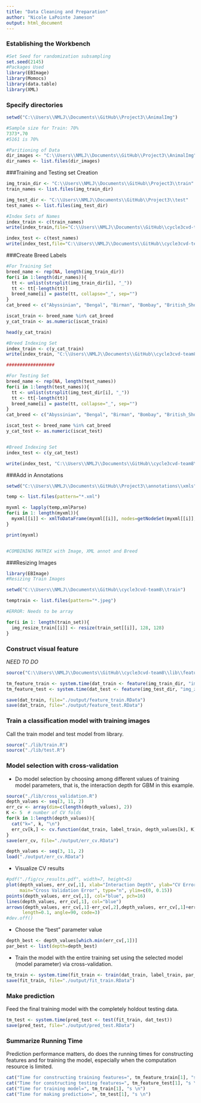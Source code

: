 ```yaml
---
title: "Data Cleaning and Preparation"
author: "Nicole LaPointe Jameson"
output: html_document
---
```


### Establishing the Workbench
```r
#Set Seed for randomization subsampling
set.seed(2145)
#Packages Used
library(EBImage)
library(Momocs)
library(data.table)
library(XML)
```

### Specify directories

```r
setwd("C:\\Users\\NMLJ\\Documents\\GitHub\\Project3\\AnimalImg")

#Sample size for Train: 70%
7373*.70
#5161 is 70%

#Paritioning of Data
dir_images <- "C:\\Users\\NMLJ\\Documents\\GitHub\\Project3\\AnimalImg"
dir_names <- list.files(dir_images)

```

###Training and Testing set Creation
```r
img_train_dir <- "C:\\Users\\NMLJ\\Documents\\GitHub\\Project3\\train"
train_names <- list.files(img_train_dir)

img_test_dir <- "C:\\Users\\NMLJ\\Documents\\GitHub\\Project3\\test"
test_names <- list.files(img_test_dir)

#Index Sets of Names
index_train <- c(train_names)
write(index_train,file="C:\\Users\\NMLJ\\Documents\\GitHub\\cycle3cvd-team8\\data\\index_train.txt")

index_test <- c(test_names)
write(index_test,file="C:\\Users\\NMLJ\\Documents\\GitHub\\cycle3cvd-team8\\data\\index_test.txt")

```


###Create Breed Labels
```r
#For Training Set
breed_name <- rep(NA, length(img_train_dir))
for(i in 1:length(dir_names)){
  tt <- unlist(strsplit(img_train_dir[i], "_"))
  tt <- tt[-length(tt)]
  breed_name[i] = paste(tt, collapse="_", sep="")
}
cat_breed <- c("Abyssinian", "Bengal", "Birman", "Bombay", "British_Shorthair", "Egyptian_Mau", "Maine_Coon", "Persian", "Ragdoll", "Russian_Blue", "Siamese", "Sphynx")

iscat_train <- breed_name %in% cat_breed
y_cat_train <- as.numeric(iscat_train)

head(y_cat_train)

#Breed Indexing Set
index_train <- c(y_cat_train)
write(index_train, "C:\\Users\\NMLJ\\Documents\\GitHub\\cycle3cvd-team8\\data\\breed_index_train.txt", ncolumns = 1)

##################

#For Testing Set
breed_name <- rep(NA, length(test_names))
for(i in 1:length(test_names)){
  tt <- unlist(strsplit(img_test_dir[i], "_"))
  tt <- tt[-length(tt)]
  breed_name[i] = paste(tt, collapse="_", sep="")
}
cat_breed <- c("Abyssinian", "Bengal", "Birman", "Bombay", "British_Shorthair", "Egyptian_Mau", "Maine_Coon", "Persian", "Ragdoll", "Russian_Blue", "Siamese", "Sphynx")

iscat_test <- breed_name %in% cat_breed
y_cat_test <- as.numeric(iscat_test)


#Breed Indexing Set
index_test <- c(y_cat_test)

write(index_test, "C:\\Users\\NMLJ\\Documents\\GitHub\\cycle3cvd-team8\\data\\breed_index_test.txt", ncolumns = 1)

```
##############################################################

##############################################################

###Add in Annotations

```r

setwd("C:\\Users\\NMLJ\\Documents\\GitHub\\Project3\\annotations\\xmls")

temp <- list.files(pattern="*.xml")

myxml <- lapply(temp,xmlParse)
for(i in 1: length(myxml)){
  myxml[[i]] <- xmlToDataFrame(myxml[[i]], nodes=getNodeSet(myxml[[i]],"//annotation/object/bndbox"))
}

print(myxml)


#COMBINING MATRIX with Image, XML annot and Breed

```


###Resizing Images


```r
library(EBImage)
#Resizing Train Images

setwd("C:\\Users\\NMLJ\\Documents\\GitHub\\cycle3cvd-team8\\train")

temptrain <- list.files(pattern="*.jpeg")

#ERROR: Needs to be array

for(i in 1: length(train_set)){
  img_resize_train[[i]] <- resize(train_set[[i]], 128, 128)
}


```



### Construct visual feature

*NEED TO DO*

```r
source("C:\\Users\\NMLJ\\Documents\\GitHub\\cycle3cvd-team8\\lib\\feature.R")

tm_feature_train <- system.time(dat_train <- feature(img_train_dir, "img_zip_train"))
tm_feature_test <- system.time(dat_test <- feature(img_test_dir, "img_zip_test"))

save(dat_train, file="./output/feature_train.RData")
save(dat_train, file="./output/feature_test.RData")

```

### Train a classification model with training images
Call the train model and test model from library. 
```r
source("./lib/train.R")
source("./lib/test.R")
```

### Model selection with cross-validation
* Do model selection by choosing among different values of training model parameters, that is, the interaction depth for GBM in this example. 
```r
source("./lib/cross_validation.R")
depth_values <- seq(3, 11, 2)
err_cv <- array(dim=c(length(depth_values), 2))
K <- 5  # number of CV folds
for(k in 1:length(depth_values)){
  cat("k=", k, "\n")
  err_cv[k,] <- cv.function(dat_train, label_train, depth_values[k], K)
}
save(err_cv, file="./output/err_cv.RData")
```

```r
depth_values <- seq(3, 11, 2)
load("./output/err_cv.RData")
```

* Visualize CV results
```r
#pdf("./fig/cv_results.pdf", width=7, height=5)
plot(depth_values, err_cv[,1], xlab="Interaction Depth", ylab="CV Error",
     main="Cross Validation Error", type="n", ylim=c(0, 0.15))
points(depth_values, err_cv[,1], col="blue", pch=16)
lines(depth_values, err_cv[,1], col="blue")
arrows(depth_values, err_cv[,1]-err_cv[,2],depth_values, err_cv[,1]+err_cv[,2], 
      length=0.1, angle=90, code=3)
#dev.off()
```

* Choose the "best" parameter value
```r
depth_best <- depth_values[which.min(err_cv[,1])]
par_best <- list(depth=depth_best)
```

* Train the model with the entire training set using the selected model (model parameter) via cross-validation.
```r
tm_train <- system.time(fit_train <- train(dat_train, label_train, par_best))
save(fit_train, file="./output/fit_train.RData")
```

### Make prediction 
Feed the final training model with the completely holdout testing data. 
```r
tm_test <- system.time(pred_test <- test(fit_train, dat_test))
save(pred_test, file="./output/pred_test.RData")
```

### Summarize Running Time
Prediction performance matters, do does the running times for constructing features and for training the model, especially when the computation resource is limited. 
```r
cat("Time for constructing training features=", tm_feature_train[1], "s \n")
cat("Time for constructing testing features=", tm_feature_test[1], "s \n")
cat("Time for training model=", tm_train[1], "s \n")
cat("Time for making prediction=", tm_test[1], "s \n")
```